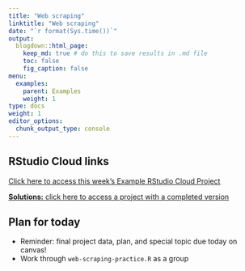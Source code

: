 ```yaml
---
title: "Web scraping"
linktitle: "Web scraping"
date: "`r format(Sys.time())`"
output:
  blogdown::html_page:
    keep_md: true # do this to save results in .md file
    toc: false
    fig_caption: false
menu:
  examples:
    parent: Examples
    weight: 1
type: docs
weight: 1
editor_options:
  chunk_output_type: console
---
```


## RStudio Cloud links

[Click here to access this week's Example RStudio Cloud Project](https://rstudio.cloud/spaces/210747/project/4003213)

[**Solutions:** click here to access a project with a completed version](https://rstudio.cloud/spaces/210747/project/4003216)


## Plan for today
- Reminder: final project data, plan, and special topic due today on canvas!
- Work through `web-scraping-practice.R` as a group
